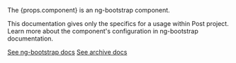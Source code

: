 <div role="alert" className="alert alert-info mb-bigger-big">
  <post-icon name="1034"></post-icon>

  <p className="alert-heading">The {props.component} is an ng-bootstrap component.</p>
  <p>This documentation gives only the specifics for a usage within Post project.<br/>
    Learn more about the component's configuration in ng-bootstrap documentation.</p>

  <div className="d-flex flex-row-reverse gap-mini">
    <a
      href={`https://ng-bootstrap.github.io/#/components/${props.component}`}
      target="_blank"
      rel="nofollow noopener noreferrer"
      className="btn btn-primary btn-animated"
    ><span>See ng-bootstrap docs</span></a>
    <a
      href={`https://archive.design-system.post.ch/#/ng-bootstrap-samples/${props.component}`}
      target="_blank"
      rel="nofollow noopener noreferrer"
      className="btn btn-secondary btn-animated"
    ><span>See archive docs</span></a>
  </div>
</div>
